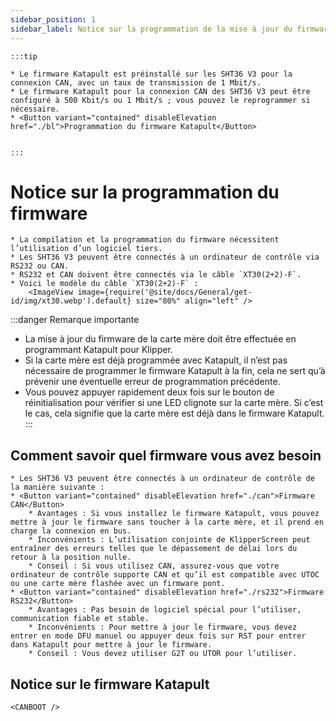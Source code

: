 ```yaml
---
sidebar_position: 1
sidebar_label: Notice sur la programmation de la mise à jour du firmware
---
```





    :::tip

    * Le firmware Katapult est préinstallé sur les SHT36 V3 pour la connexion CAN, avec un taux de transmission de 1 Mbit/s.
    * Le firmware Katapult pour la connexion CAN des SHT36 V3 peut être configuré à 500 Kbit/s ou 1 Mbit/s ; vous pouvez le reprogrammer si nécessaire.
    * <Button variant="contained" disableElevation href="./bl">Programmation du firmware Katapult</Button>


    :::

# Notice sur la programmation du firmware
    
    * La compilation et la programmation du firmware nécessitent l’utilisation d’un logiciel tiers.
    * Les SHT36 V3 peuvent être connectés à un ordinateur de contrôle via RS232 ou CAN.
    * RS232 et CAN doivent être connectés via le câble `XT30(2+2)-F`.
    * Voici le modèle du câble `XT30(2+2)-F` :
        <ImageView image={require('@site/docs/General/get-id/img/xt30.webp').default} size="80%" align="left" />

:::danger Remarque importante
* La mise à jour du firmware de la carte mère doit être effectuée en programmant Katapult pour Klipper.
* Si la carte mère est déjà programmée avec Katapult, il n’est pas nécessaire de programmer le firmware Katapult à la fin, cela ne sert qu’à prévenir une éventuelle erreur de programmation précédente.
* Vous pouvez appuyer rapidement deux fois sur le bouton de réinitialisation pour vérifier si une LED clignote sur la carte mère. Si c’est le cas, cela signifie que la carte mère est déjà dans le firmware Katapult.
:::

## Comment savoir quel firmware vous avez besoin

    * Les SHT36 V3 peuvent être connectés à un ordinateur de contrôle de la manière suivante :
    * <Button variant="contained" disableElevation href="./can">Firmware CAN</Button>
        * Avantages : Si vous installez le firmware Katapult, vous pouvez mettre à jour le firmware sans toucher à la carte mère, et il prend en charge la connexion en bus.
        * Inconvénients : L’utilisation conjointe de KlipperScreen peut entraîner des erreurs telles que le dépassement de délai lors du retour à la position nulle.
        * Conseil : Si vous utilisez CAN, assurez-vous que votre ordinateur de contrôle supporte CAN et qu’il est compatible avec UTOC ou une carte mère flashée avec un firmware pont.
    * <Button variant="contained" disableElevation href="./rs232">Firmware RS232</Button>
        * Avantages : Pas besoin de logiciel spécial pour l’utiliser, communication fiable et stable.
        * Inconvénients : Pour mettre à jour le firmware, vous devez entrer en mode DFU manuel ou appuyer deux fois sur RST pour entrer dans Katapult pour mettre à jour le firmware.
        * Conseil : Vous devez utiliser G2T ou UTOR pour l’utiliser.

## Notice sur le firmware Katapult

    <CANBOOT />
